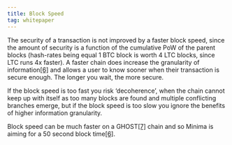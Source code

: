```yaml
---
title: Block Speed
tag: whitepaper
---
```


The security of a transaction is not improved by a faster block speed, since the amount of security is a function of the cumulative PoW of the parent blocks (hash-rates being equal 1 BTC block is worth 4 LTC blocks, since LTC runs 4x faster). A faster chain does increase the granularity of information[[6]](/docs/core/minimawhitepaper/specialthanksto) and allows a user to know sooner when their transaction is secure enough. The longer you wait, the more secure.

If the block speed is too fast you risk ‘decoherence’, when the chain cannot keep up with itself as too many blocks are found and multiple conflicting branches emerge, but if the block speed is too slow you ignore the benefits of higher information granularity. 

Block speed can be much faster on a GHOST[[7]](/docs/core/minimawhitepaper/specialthanksto) chain and so Minima is aiming for a 50 second block time[[6]](/docs/core/minimawhitepaper/specialthanksto).





